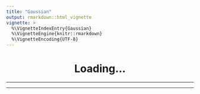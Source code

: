 ```yaml
---
title: "Gaussian"
output: rmarkdown::html_vignette
vignette: >
  %\VignetteIndexEntry{Gaussian}
  %\VignetteEngine{knitr::rmarkdown}
  %\VignetteEncoding{UTF-8}
---
```


```{=html}
<center>
<div id="observablehq-prettyEquation-84fd610f">
<h1>
Loading...
</h1>
</div>
<hr/>
<div id="observablehq-chart-84fd610f"></div>
<div id="observablehq-controls-84fd610f"></div>
<hr/>
</center>
<div id="observablehq-shareableLink-84fd610f"></div>
<div id="observablehq-shareButton-84fd610f"></div>
<div id="observablehq-chartUpdater-84fd610f" style="display: none"></div>

<script type="module">
import {Runtime, Inspector, Library} from "https://cdn.jsdelivr.net/npm/@observablehq/runtime@4/dist/runtime.js";

// Select the element into which we’ll embed the chart.
const chart = document.querySelector("#observablehq-chart-84fd610f");

// Instantiate a standard library that can be used by the definition of width below.
const library = new Library();

// Pass the custom library to the runtime when instantiating our notebook.
const runtime = new Runtime(library);

import define from "https://api.observablehq.com/@andrew-primer-e/gaussian.js?v=3";
const main = runtime.module(define, name => {
  if (name === "chart") return new Inspector(document.querySelector("#observablehq-chart-84fd610f"));
  if (name === "prettyEquation") return new Inspector(document.querySelector("#observablehq-prettyEquation-84fd610f"));
  if (name === "controls") return new Inspector(document.querySelector("#observablehq-controls-84fd610f"));
  if (name === "shareableLink") return new Inspector(document.querySelector("#observablehq-shareableLink-84fd610f"));
  if (name === "shareButton") return new Inspector(document.querySelector("#observablehq-shareButton-84fd610f"));
  if (name === "chartUpdater") return new Inspector(document.querySelector("#observablehq-chartUpdater-84fd610f"));
});

// Redefine width as a generator that yields the chart element’s clientWidth (if
// changed) whenever the window resize event fires. If desired, use a
// ResizeObserver instead; see the custom-fluid-width-and-height example.
main.redefine("width", library.Generators.observe(notify => {
  let width = notify(chart.clientWidth); // initial width
  function resized() {
    let newWidth = chart.clientWidth;
    if (newWidth !== width) {
      notify(width = newWidth);
    }
  }
  addEventListener("resize", resized);
  return () => removeEventListener("resize", resized);
}));


</script>
```
